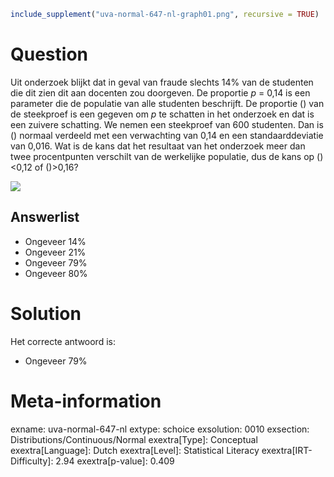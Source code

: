 ```r
include_supplement("uva-normal-647-nl-graph01.png", recursive = TRUE)
```

Question
========

Uit onderzoek blijkt dat in geval van fraude slechts 14% van de
studenten die dit zien dit aan docenten zou doorgeven. De proportie *p*
= 0,14 is een parameter die de populatie van alle studenten beschrijft.
De proportie \(\hat{p}\) van de steekproef is een gegeven om *p* te
schatten in het onderzoek en dat is een zuivere schatting. We nemen een
steekproef van 600 studenten. Dan is \(\hat{p}\) normaal verdeeld met
een verwachting van 0,14 en een standaarddeviatie van 0,016. Wat is de
kans dat het resultaat van het onderzoek meer dan twee procentpunten
verschilt van de werkelijke populatie, dus de kans op
\(\hat{p}\)\<0,12 of \(\hat{p}\)\>0,16?

![](uva-normal-647-nl-graph01.png)

Answerlist
----------

* Ongeveer 14%
* Ongeveer 21%
* Ongeveer 79%
* Ongeveer 80%

Solution
========

Het correcte antwoord is: 

* Ongeveer 79%

Meta-information
================
exname: uva-normal-647-nl
extype: schoice
exsolution: 0010
exsection: Distributions/Continuous/Normal
exextra[Type]: Conceptual
exextra[Language]: Dutch
exextra[Level]: Statistical Literacy
exextra[IRT-Difficulty]: 2.94
exextra[p-value]: 0.409
